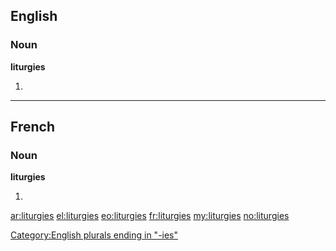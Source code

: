 ==English==

===Noun===
'''liturgies'''

# {{plural of|liturgy}}

[[Category:English plurals ending in "-ies"]]

----

==French==

===Noun===
'''liturgies''' {{f}}

# {{plural of|liturgie|lang=fr}}

[[ar:liturgies]]
[[el:liturgies]]
[[eo:liturgies]]
[[fr:liturgies]]
[[my:liturgies]]
[[no:liturgies]]